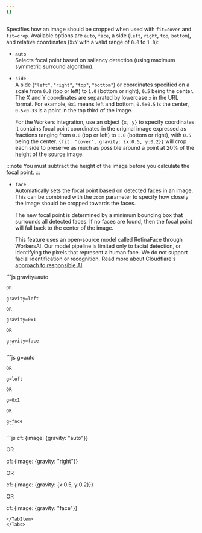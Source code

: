 ```yaml
---
{}
---
```



Specifies how an image should be cropped when used with `fit=cover` and `fit=crop`.
Available options are `auto`, `face`, a side (`left`, `right`, `top`, `bottom`), and relative coordinates (`XxY` with a valid range of `0.0` to `1.0`):

- `auto`\
  Selects focal point based on saliency detection (using maximum symmetric surround algorithm).
- `side`\
  A side (`"left"`, `"right"`, `"top"`, `"bottom"`) or coordinates specified on a scale from `0.0` (top or left) to `1.0` (bottom or right), `0.5` being the center. The X and Y coordinates are separated by lowercase `x` in the URL format. For example, `0x1` means left and bottom, `0.5x0.5` is the center, `0.5x0.33` is a point in the top third of the image.

  For the Workers integration, use an object `{x, y}` to specify coordinates. It contains focal point coordinates in the original image expressed as fractions ranging from `0.0` (top or left) to `1.0` (bottom or right), with `0.5` being the center. `{fit: "cover", gravity: {x:0.5, y:0.2}}` will crop each side to preserve as much as possible around a point at 20% of the height of the source image.

:::note
You must subtract the height of the image before you calculate the focal point.
:::

- `face`\
	Automatically sets the focal point based on detected faces in an image. This can be combined with the `zoom` parameter to specify how closely the image should be cropped towards the faces.

	The new focal point is determined by a minimum bounding box that surrounds all detected faces. If no faces are found, then the focal point will fall back to the center of the image.

	This feature uses an open-source model called RetinaFace through WorkersAI. Our model pipeline is limited only to facial detection, or identifying the pixels that represent a human face. We do not support facial identification or recognition. Read more about Cloudflare's [approach to responsible AI](https://www.cloudflare.com/trust-hub/responsible-ai/).

<Tabs>
  <TabItem label="URL format">
    ```js
    gravity=auto

    OR

    gravity=left

    OR

    gravity=0x1

    OR

    gravity=face
    ```

  </TabItem>
  <TabItem label="URL format alias">
    ```js
    g=auto

    OR

    g=left

    OR

    g=0x1

    OR

    g=face
    ```

  </TabItem>
  <TabItem label="Workers">
  ```js
  cf: {image: {gravity: "auto"}}

OR

cf: {image: {gravity: "right"}}

OR

cf: {image: {gravity: {x:0.5, y:0.2}}}

OR

cf: {image: {gravity: "face"}}
```
</TabItem>
</Tabs>
```
